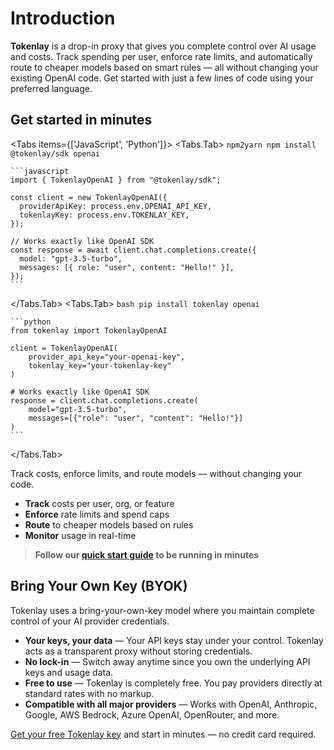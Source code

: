 
<Head>
  <title>Introduction | Tokenlay</title>
</Head>

# Introduction

**Tokenlay** is a drop-in proxy that gives you complete control over AI usage and costs. Track spending per user, enforce rate limits, and automatically route to cheaper models based on smart rules — all without changing your existing OpenAI code. Get started with just a few lines of code using your preferred language.

## Get started in minutes

<Tabs items={['JavaScript', 'Python']}>
  <Tabs.Tab>
    ```npm2yarn
    npm install @tokenlay/sdk openai
    ```

    ```javascript
    import { TokenlayOpenAI } from "@tokenlay/sdk";

    const client = new TokenlayOpenAI({
      providerApiKey: process.env.OPENAI_API_KEY,
      tokenlayKey: process.env.TOKENLAY_KEY,
    });

    // Works exactly like OpenAI SDK
    const response = await client.chat.completions.create({
      model: "gpt-3.5-turbo",
      messages: [{ role: "user", content: "Hello!" }],
    });
    ```
  </Tabs.Tab>
  <Tabs.Tab>
    ```bash
    pip install tokenlay openai
    ```

    ```python
    from tokenlay import TokenlayOpenAI

    client = TokenlayOpenAI(
        provider_api_key="your-openai-key",
        tokenlay_key="your-tokenlay-key"
    )

    # Works exactly like OpenAI SDK
    response = client.chat.completions.create(
        model="gpt-3.5-turbo",
        messages=[{"role": "user", "content": "Hello!"}]
    )
    ```
  </Tabs.Tab>
</Tabs>

Track costs, enforce limits, and route models — without changing your code.

- **Track** costs per user, org, or feature
- **Enforce** rate limits and spend caps
- **Route** to cheaper models based on rules
- **Monitor** usage in real-time

> **Follow our [quick start guide](/quick-start) to be running in minutes**

## Bring Your Own Key (BYOK)

Tokenlay uses a bring-your-own-key model where you maintain complete control of your AI provider credentials.

- **Your keys, your data** — Your API keys stay under your control. Tokenlay acts as a transparent proxy without storing credentials.
- **No lock-in** — Switch away anytime since you own the underlying API keys and usage data.
- **Free to use** — Tokenlay is completely free. You pay providers directly at standard rates with no markup.
- **Compatible with all major providers** — Works with OpenAI, Anthropic, Google, AWS Bedrock, Azure OpenAI, OpenRouter, and more.

[Get your free Tokenlay key](https://tokenlay.ai/signup) and start in minutes — no credit card required.